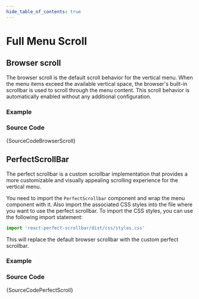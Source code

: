 ```yaml
---
hide_table_of_contents: true
---
```



# Full Menu Scroll

## Browser scroll

The browser scroll is the default scroll behavior for the vertical menu. When the menu items exceed the available vertical space, the browser's built-in scrollbar is used to scroll through the menu content. This scroll behavior is automatically enabled without any additional configuration.

### Example

<IframeWindow url='http://localhost:3000/menu-examples/vertical-menu/menu-scroll/full/browser-scroll' />

### Source Code

<TsToJsCodeSnippet>{SourceCodeBrowserScroll}</TsToJsCodeSnippet>

## PerfectScrollBar

The perfect scrollbar is a custom scrollbar implementation that provides a more customizable and visually appealing scrolling experience for the vertical menu.

You need to import the `PerfectScrollbar` component and wrap the menu component with it. Also import the associated CSS styles into the file where you want to use the perfect scrollbar. To import the CSS styles, you can use the following import statement:

```ts
import 'react-perfect-scrollbar/dist/css/styles.css'
```

This will replace the default browser scrollbar with the custom perfect scrollbar.

### Example

<IframeWindow url='http://localhost:3000/menu-examples/vertical-menu/menu-scroll/full/perfect-scroll' />

### Source Code

<TsToJsCodeSnippet>{SourceCodePerfectScroll}</TsToJsCodeSnippet>
